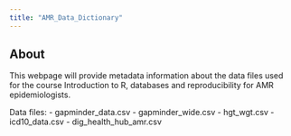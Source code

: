 ```yaml
---
title: "AMR_Data_Dictionary"
---
```

## About
This webpage will provide metadata information about the data files used for the course Introduction to R, databases and reproducibility for AMR epidemiologists. 

Data files: 
- gapminder_data.csv
- gapminder_wide.csv
- hgt_wgt.csv
- icd10_data.csv
- dig_health_hub_amr.csv

 

